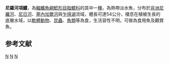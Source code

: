 {{Speciesbox 
| taxon = Auchenoglanis biscutatus
| image = The fishes of the Nile (Pl. LXII) (6961620331).jpg
| status = LC
| status_system= IUCN3.1 
| authority = [[Geoffroy_Saint-Hilaire|Geoffroy Saint-Hilaire]], 1809
| synonyms = *''Pimelodus biscutatus'',Geoffroy Saint-Hilaire, 1809
*''Auchenaspis biscutatus'',Geoffroy Saint-Hilaire, 1809
}}

'''尼羅河項鱨'''，為[[輻鰭魚綱|輻鰭魚綱]][[鯰形目|鯰形目]][[脂鱨科|脂鱨科]]的其中一[[種|種]]，為熱帶淡水魚，分布於[[非洲|非洲]][[尼羅河|尼羅河]]、[[尼日河|尼日河]]、[[塞內加爾河|塞內加爾河]]與[[乍得湖|乍得湖]]流域，體長可達54公分，棲息在植被生長的底層水域，以[[軟體動物|軟體動物]]、[[昆蟲|昆蟲]]、[[魚類|魚類]]等為食，生活習性不明，可做為食用魚及觀賞魚。

==参考文献==
{{reflist}}
{{Taxonbar}}

[[Category:食用魚|N]]
[[Category:觀賞魚|N]]
[[Category:項鱨屬|N]]